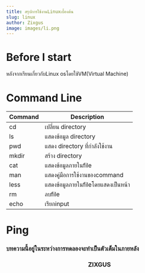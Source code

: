 ```yaml
---
title: สรุปการใช้งานLinuxเบื้องต้น
slug: linux
author: Zixgus
image: images/li.png
---
```

# Before I start

หลังจากเรียนเกี่ยวกับLinux osโดยใช้VM(Virtual Machine)

# Command Line

| Command | Description |
| ----------- | ----------- |
| cd          | เปลี่ยน directory |
| ls | แสดงข้อมูล directory |
| pwd | แสดง directory ที่กำลังใช้งาน|
| mkdir | สร้าง directory |
| cat | แสดงข้อมูลภายในfile |
| man| แสดงคู่มือการใช้งานของcommand |
| less |  แสดงข้อมูลภายในfileโดยแสดงเป็นหน้า |
| rm | ลบfile |
| echo | เรียกinput |

# Ping
### บทความนี้อยู่ในระหว่างการทดลองจะทำเป็นตัวเต็มในภายหลัง
<div style={{ padding: '20px', backgroundColor: 'green' }}>
  <h3><center>ZIXGUS</center></h3>
</div>

